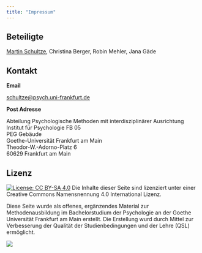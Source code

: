 ```yaml
---
title: "Impressum"
---
```


## Beteiligte

[Martin Schultze](http://www.psychologie.uni-frankfurt.de/78419488/Team), Christina Berger, Robin Mehler, Jana Gäde

## Kontakt

**Email**

[schultze@psych.uni-frankfurt.de](mailto:schultze@psych.uni-frankfurt.de)

**Post Adresse**

Abteilung Psychologische Methoden mit interdisziplinärer Ausrichtung  
Institut für Psychologie FB 05  
PEG Gebäude  
Goethe-Universität Frankfurt am Main  
Theodor-W.-Adorno-Platz 6  
60629 Frankfurt am Main

## Lizenz

[![License: CC BY-SA 4.0](https://img.shields.io/badge/License-CC%20BY--SA%204.0-lightgrey.svg)](https://creativecommons.org/licenses/by-sa/4.0/deed.de) Die Inhalte dieser Seite sind lizenziert unter einer Creative Commons Namensnennung 4.0 International Lizenz. 

Diese Seite wurde als offenes, ergänzendes Material zur Methodenausbildung im Bachelorstudium der Psychologie an der Goethe Universität Frankfurt am Main erstellt. Die Erstellung wurd durch Mittel zur Verbesserung der Qualität der Studienbedingungen und der Lehre (QSL) ermöglicht.

![](GU-Logo-blau.png)
